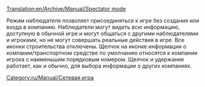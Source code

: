 [[Translation:en/Archive/Manual/Spectator mode]]


[[Category:ru/Manual/Сетевая игра]]

Режим наблюдателя позволяет присоединяться к игре без создания или входа в компанию. Наблюдатели могут видеть всю информацию, доступную в обычной игре и могут общаться с другими наблюдателями и игроками, но не могут совершать реальные действия в игре. Все иконки строительства отключены. Щелчок на иконке информации о компании/транспортном средстве по умолчанию относятся к компании игрока с наименьшим порядковым номером. Щелчок и удержание работает, как и обычно, для выбора информации о других компаниях.